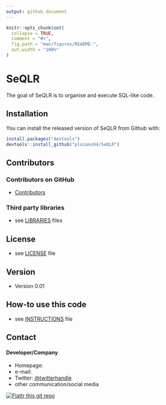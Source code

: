 ```yaml
---
output: github_document
---
```


<!-- README.md is generated from README.Rmd. Please edit that file -->

```r
knitr::opts_chunk$set(
  collapse = TRUE,
  comment = "#>",
  fig.path = "man/figures/README-",
  out.width = "100%"
)
```
# SeQLR

The goal of SeQLR is to organise and execute SQL-like code.

## Installation

You can install the released version of SeQLR from Github with:

``` r
install.packages("devtools")
devtools::install_github("plozano94/SeQLR")
```

## Contributors

### Contributors on GitHub
* [Contributors](https://github.com/plozano94/SeQLR/graphs/contributors)


### Third party libraries
* see [LIBRARIES](https://github.com/plozano94/SeQLR/blob/master/LIBRARIES.md) files

## License 
* see [LICENSE](https://github.com/plozano94/SeQLR/blob/master/LICENSE.md) file

## Version 
* Version 0.01

## How-to use this code
* see [INSTRUCTIONS](https://github.com/plozano94/SeQLR/blob/master/INSTRUCTIONS.md) file

## Contact
#### Developer/Company
* Homepage: 
* e-mail: 
* Twitter: [@twitterhandle](https://twitter.com/twitterhandle "twitterhandle on twitter")
* other communication/social media

[![Flattr this git repo](http://api.flattr.com/button/flattr-badge-large.png)](https://flattr.com/submit/auto?user_id=plozano94&url=https://github.com/plozano94/SeQLR&title=SeQLR&language=&tags=github&category=software) 
